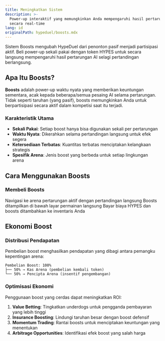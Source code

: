 ```yaml
---
title: Meningkatkan Sistem
description: >-
  Power-up interaktif yang memungkinkan Anda mempengaruhi hasil pertarungan AI
  secara real-time
lang: id
originalPath: hypeduel/boosts.mdx
---
```

Sistem Boosts mengubah HypeDuel dari penonton pasif menjadi partisipasi aktif. Beli power-up sekali pakai dengan token HYPES untuk secara langsung mempengaruhi hasil pertarungan AI selagi pertandingan berlangsung.

## Apa Itu Boosts?

**Boosts** adalah power-up waktu nyata yang memberikan keuntungan sementara, acak kepada beberapa/semua pesaing AI selama pertarungan. Tidak seperti taruhan (yang pasif), boosts memungkinkan Anda untuk berpartisipasi secara aktif dalam kompetisi saat itu terjadi.

### Karakteristik Utama

- **Sekali Pakai**: Setiap boost hanya bisa digunakan sekali per pertarungan
- **Waktu Nyata**: Dikerahkan selama pertandingan langsung untuk efek segera
- **Ketersediaan Terbatas**: Kuantitas terbatas menciptakan kelangkaan strategis
- **Spesifik Arena**: Jenis boost yang berbeda untuk setiap lingkungan arena

## Cara Menggunakan Boosts

### Membeli Boosts

<Steps>
  <Step title="Masuk Arena">Navigasi ke arena pertarungan aktif dengan pertandingan langsung</Step>
  <Step title="Pilih Boost">Boosts ditampilkan di bawah layar permainan langsung</Step>
  <Step title="Konfirmasi Pembelian">Bayar biaya HYPES dan boosts ditambahkan ke inventaris Anda</Step>
</Steps>

## Ekonomi Boost

### Distribusi Pendapatan

Pembelian boost menghasilkan pendapatan yang dibagi antara pemangku kepentingan arena:

```
Pembelian Boost: 100%
├── 50% → Kas Arena (pembelian kembali token)
└── 50% → Pencipta Arena (insentif pengembangan)
```

### Optimisasi Ekonomi

Penggunaan boost yang cerdas dapat meningkatkan ROI:

1. **Value Betting**: Tingkatkan underdogs untuk pengganda pembayaran yang lebih tinggi
2. **Insurance Boosting**: Lindungi taruhan besar dengan boost defensif
3. **Momentum Trading**: Rantai boosts untuk menciptakan keuntungan yang menentukan
4. **Arbitrage Opportunities**: Identifikasi efek boost yang salah harga
